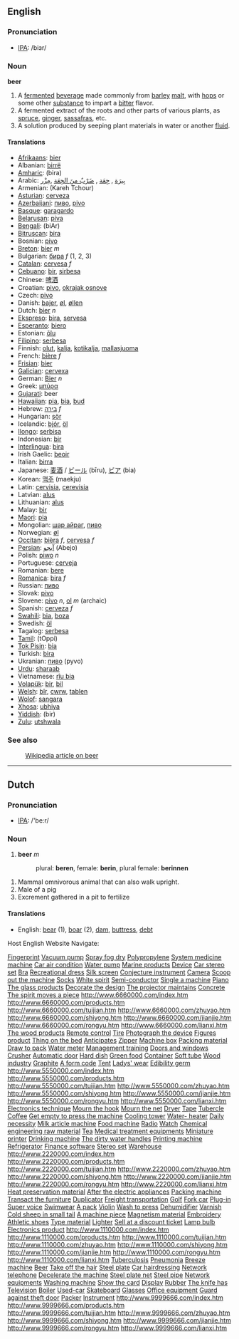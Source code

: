 ==English==
===Pronunciation===
*[[w:IPA|IPA]]: /biɜr/

=== Noun ===
'''beer'''

# A [[ferment]]ed [[beverage]] made commonly from [[barley]] [[malt]], with [[hop]]s or some other [[substance]] to impart a [[bitter]] flavor.
# A fermented extract of the roots and other parts of various plants, as [[spruce]], [[ginger]], [[sassafras]], etc.
# A solution produced by seeping plant materials in water or another [[fluid]].

==== Translations ====
*[[Afrikaans]]: [[bier]]
*Albanian: [[birrë]]
*[[Amharic]]: (bira)
*Arabic: [[بيرة|بِيرَة]] , [[جعة|جِعَة]] , [[ضرب من الجعة|ضَرْبٌ منَ الجِعَة]] ,[[مزر|مِزْر]] 
*Armenian: (Kareh Tchour)
*[[Asturian]]: [[cerveza]]
*[[Azerbaijani]]: [[пиво]], [[pivo]] 
*[[Basque]]: [[garagardo]]
*[[Belarusan]]: [[piva]]
*[[Bengali]]: (biAr)
*[[Bitruscan]]: [[bira]]
*Bosnian: [[pivo]]
*[[Breton]]: [[bier]] ''m''
*Bulgarian: [[бира]] ''f'' (1, 2, 3)
*[[Catalan]]: [[cervesa]] ''f''
*[[Cebuano]]: [[bir]], [[sirbesa]]
*Chinese: [[啤酒]]
*Croatian: [[pivo]], [[okrajak osnove]]
*Czech: [[pivo]]
*Danish: [[bajer]], [[øl]], [[øllen]]
*Dutch: [[bier]] ''n''
*[[Ekspreso]]: [[bira]], [[servesa]]
*[[Esperanto]]: [[biero]]
*Estonian: [[õlu]]
*[[Filipino]]: [[serbesa]]
*Finnish: [[olut]], [[kalja]], [[kotikalja]], [[mallasjuoma]]
*French: [[bière]] ''f''
*[[Frisian]]: [[bier]]
*[[Galician]]: [[cervexa]]
*German: [[Bier]] ''n''
*Greek: [[μπύρα]]
*[[Gujarati]]: beer
*[[Hawaiian]]: [[pia]], [[bia]], [[bud]] 
*Hebrew: [[בירה]] ''f''
*Hungarian: [[sör]]
*Icelandic: [[bjór]], [[öl]]
*[[Ilongo]]: [[serbisa]]
*Indonesian: [[bir]]
*[[Interlingua]]: [[bira]]
*Irish Gaelic: [[beoir]]
*Italian: [[birra]]
*Japanese: [[麦酒]] / [[ビール]] (bīru), [[ビア]] (bia)
*Korean: [[맥주]] (maekju)
*Latin: [[cervisia]], [[cerevisia]]
*Latvian: [[alus]]
*Lithuanian: [[alus]]
*Malay: [[bir]]
*[[Maori]]: [[pia]]
*Mongolian: [[шар айраг]], [[пиво]]
*Norwegian: [[øl]]
*[[Occitan]]: [[bièra]] ''f'', [[cervesa]] ''f'' 
*[[Persian]]: [[ابجو|آبجو]] (Abejo)
*Polish: [[piwo]] ''n''
*Portuguese: [[cerveja]]
*Romanian: [[bere]]
*[[Romanica]]: [[bira]] ''f''
*Russian: [[пиво]]
*Slovak: [[pivo]]
*Slovene: [[pivo]] ''n'', [[ol]] ''m'' (archaic)
*Spanish: [[cerveza]] ''f''
*[[Swahili]]: [[bia]], [[boza]]
*Swedish: [[öl]]
*Tagalog: [[serbesa]]
*[[Tamil]]: (tOppi)
*[[Tok Pisin]]: [[bia]]
*Turkish: [[bira]]
*Ukranian: [[пиво]] (pyvo)
*[[Urdu]]: [[sharaab]]
*Vietnamese: [[r­îu bia]]
*[[Volapük]]: [[bir]], [[bil]]
*[[Welsh]]: [[bîr]], [[cwrw]], [[tablen]]
*[[Wolof]]: [[sangara]]
*[[Xhosa]]: [[ubhiya]]
*[[Yiddish]]: (bir)
*[[Zulu]]: [[utshwala]]

=== See also ===
:[[w:Beer|Wikipedia article on beer]]

----

==Dutch==
===Pronunciation===
*[[w:IPA|IPA]]: /'be:r/

===Noun===
#'''beer''' ''m''
#:plural: '''beren''', female: '''berin''', plural female: '''berinnen'''

# Mammal omnivorous animal that can also walk upright.
# Male of a pig
# Excrement gathered in a pit to fertilize

====Translations====
*English: [[bear]] (1), [[boar]] (2), [[dam]], [[buttress]], [[debt]]


Host English Website Navigate:


[http://www.6660000.com/01-200.htm Fingerprint]
[http://www.6660000.com/02-200.htm Vacuum pump]
[http://www.6660000.com/03-200.htm Spray fog dry]
[http://www.6660000.com/04-200.htm Polypropylene]
[http://www.6660000.com/05-200.htm System medicine machine]
[http://www.6660000.com/06-200.htm Car air condition]
[http://www.6660000.com/07-200.htm Water pump]
[http://www.6660000.com/08-200.htm Marine products]
[http://www.6660000.com/09-200.htm Device]
[http://www.6660000.com/10-200.htm Car stereo set]
[http://www.6660000.com/11-200.htm Bra]
[http://www.6660000.com/12-200.htm Recreational dress]
[http://www.6660000.com/13-200.htm Silk screen]
[http://www.6660000.com/14-200.htm Conjecture instrument]
[http://www.6660000.com/15-200.htm Camera]
[http://www.6660000.com/16-200.htm Scoop out the machine]
[http://www.6660000.com/17-200.htm Socks]
[http://www.6660000.com/18-200.htm White spirit]
[http://www.6660000.com/19-200.htm Semi-conductor]
[http://www.6660000.com/20-200.htm Single a machine]
[http://www.6660000.com/21-200.htm Piano]
[http://www.6660000.com/22-200.htm The glass products]
[http://www.6660000.com/23-200.htm Decorate the design]
[http://www.6660000.com/24-200.htm The projector maintains]
[http://www.6660000.com/25-200.htm Concrete]
[http://www.6660000.com/26-200.htm The spirit moves a piece] 
http://www.6660000.com/index.htm
http://www.6660000.com/products.htm
http://www.6660000.com/tuijian.htm
http://www.6660000.com/zhuyao.htm
http://www.6660000.com/shiyong.htm
http://www.6660000.com/jianjie.htm
http://www.6660000.com/rongyu.htm
http://www.6660000.com/lianxi.htm 
[http://www.5550000.com/01-200.htm The wood products]
[http://www.5550000.com/02-200.htm Remote control]
[http://www.5550000.com/03-200.htm Tire]
[http://www.5550000.com/04-200.htm Photograph the device]
[http://www.5550000.com/05-200.htm Figures product]
[http://www.5550000.com/06-200.htm Thing on the bed]
[http://www.5550000.com/07-200.htm Anticipates]
[http://www.5550000.com/08-200.htm Zipper]
[http://www.5550000.com/09-200.htm Machine box]
[http://www.5550000.com/10-200.htm Packing material]
[http://www.5550000.com/11-200.htm Draw to pack]
[http://www.5550000.com/12-200.htm Water meter]
[http://www.5550000.com/13-200.htm Management training]
[http://www.5550000.com/14-200.htm Doors and windows]
[http://www.5550000.com/15-200.htm Crusher]
[http://www.5550000.com/16-200.htm Automatic door]
[http://www.5550000.com/17-200.htm Hard dish]
[http://www.5550000.com/18-200.htm Green food]
[http://www.5550000.com/19-200.htm Container]
[http://www.5550000.com/20-200.htm Soft tube]
[http://www.5550000.com/21-200.htm Wood industry]
[http://www.5550000.com/22-200.htm Graphite]
[http://www.5550000.com/23-200.htm A form code]
[http://www.5550000.com/24-200.htm Tent]
[http://www.5550000.com/25-200.htm Ladys' wear]
[http://www.5550000.com/26-200.htm Edibility germ] 
http://www.5550000.com/index.htm
http://www.5550000.com/products.htm
http://www.5550000.com/tuijian.htm
http://www.5550000.com/zhuyao.htm
http://www.5550000.com/shiyong.htm
http://www.5550000.com/jianjie.htm
http://www.5550000.com/rongyu.htm
http://www.5550000.com/lianxi.htm 
[http://www.2220000.com/01-200.htm Electronics technique]
[http://www.2220000.com/02-200.htm Mourn the hook]
[http://www.2220000.com/03-200.htm Mourn the net]
[http://www.2220000.com/04-200.htm Dryer]
[http://www.2220000.com/05-200.htm Tape]
[http://www.2220000.com/06-200.htm Tubercle]
[http://www.2220000.com/07-200.htm Coffee]
[http://www.2220000.com/08-200.htm Get empty to press the machine]
[http://www.2220000.com/09-200.htm Cooling tower]
[http://www.2220000.com/10-200.htm Water- heater]
[http://www.2220000.com/11-200.htm Daily necessity]
[http://www.2220000.com/12-200.htm Milk article machine]
[http://www.2220000.com/13-200.htm Food machine]
[http://www.2220000.com/14-200.htm Radio]
[http://www.2220000.com/15-200.htm Watch]
[http://www.2220000.com/16-200.htm Chemical engineering raw material]
[http://www.2220000.com/17-200.htm Tea]
[http://www.2220000.com/18-200.htm Medical treatment equipments]
[http://www.2220000.com/19-200.htm Miniature printer]
[http://www.2220000.com/20-200.htm Drinking machine]
[http://www.2220000.com/21-200.htm The dirty water handles]
[http://www.2220000.com/22-200.htm Printing machine]
[http://www.2220000.com/23-200.htm Refrigerator]
[http://www.2220000.com/24-200.htm Finance software]
[http://www.2220000.com/25-200.htm Stereo set]
[http://www.2220000.com/26-200.htm Warehouse] 
http://www.2220000.com/index.htm
http://www.2220000.com/products.htm
http://www.2220000.com/tuijian.htm
http://www.2220000.com/zhuyao.htm
http://www.2220000.com/shiyong.htm
http://www.2220000.com/jianjie.htm
http://www.2220000.com/rongyu.htm
http://www.2220000.com/lianxi.htm 
[http://www.1110000.com/01-200.htm Heat preservation material]
[http://www.1110000.com/02-200.htm After the electric appliances]
[http://www.1110000.com/03-200.htm Packing machine]
[http://www.1110000.com/04-200.htm Transact the furniture]
[http://www.1110000.com/05-200.htm Duplicator]
[http://www.1110000.com/06-200.htm Freight transportation]
[http://www.1110000.com/07-200.htm Golf]
[http://www.1110000.com/08-200.htm Fork car]
[http://www.1110000.com/09-200.htm Plug-in]
[http://www.1110000.com/10-200.htm Super voice]
[http://www.1110000.com/11-200.htm Swimwear]
[http://www.1110000.com/12-200.htm A pack]
[http://www.1110000.com/13-200.htm Violin]
[http://www.1110000.com/14-200.htm Wash to press]
[http://www.1110000.com/15-200.htm Dehumidifier]
[http://www.1110000.com/16-200.htm Varnish]
[http://www.1110000.com/17-200.htm Cold sheep in small tail]
[http://www.1110000.com/18-200.htm A machine piece]
[http://www.1110000.com/19-200.htm Magnetism material]
[http://www.1110000.com/20-200.htm Embroidery]
[http://www.1110000.com/21-200.htm Athletic shoes]
[http://www.1110000.com/22-200.htm Type material]
[http://www.1110000.com/23-200.htm Lighter]
[http://www.1110000.com/24-200.htm Sell at a discount ticket]
[http://www.1110000.com/25-200.htm Lamp bulb]
[http://www.1110000.com/26-200.htm Electronics product] 
http://www.1110000.com/index.htm
http://www.1110000.com/products.htm
http://www.1110000.com/tuijian.htm
http://www.1110000.com/zhuyao.htm
http://www.1110000.com/shiyong.htm
http://www.1110000.com/jianjie.htm
http://www.1110000.com/rongyu.htm
http://www.1110000.com/lianxi.htm 
[http://www.9999666.com/01-200.htm Tuberculosis]
[http://www.9999666.com/02-200.htm Pneumonia]
[http://www.9999666.com/03-200.htm Breeze machine]
[http://www.9999666.com/04-200.htm Beer]
[http://www.9999666.com/05-200.htm Take off the hair]
[http://www.9999666.com/06-200.htm Steel plate]
[http://www.9999666.com/07-200.htm Car hairdressing]
[http://www.9999666.com/08-200.htm Network telephone]
[http://www.9999666.com/09-200.htm Decelerate the machine]
[http://www.9999666.com/10-200.htm Steel plate net]
[http://www.9999666.com/11-200.htm Steel pipe]
[http://www.9999666.com/12-200.htm Network equipments]
[http://www.9999666.com/13-200.htm Washing machine]
[http://www.9999666.com/14-200.htm Show the card]
[http://www.9999666.com/15-200.htm Display]
[http://www.9999666.com/16-200.htm Rubber]
[http://www.9999666.com/17-200.htm The knife has]
[http://www.9999666.com/18-200.htm Television]
[http://www.9999666.com/19-200.htm Boiler]
[http://www.9999666.com/20-200.htm Used-car]
[http://www.9999666.com/21-200.htm Skateboard]
[http://www.9999666.com/22-200.htm Glasses]
[http://www.9999666.com/23-200.htm Office equipment]
[http://www.9999666.com/24-200.htm Guard against theft door]
[http://www.9999666.com/25-200.htm Packer]
[http://www.9999666.com/26-200.htm Instrument] 
http://www.9999666.com/index.htm
http://www.9999666.com/products.htm
http://www.9999666.com/tuijian.htm
http://www.9999666.com/zhuyao.htm
http://www.9999666.com/shiyong.htm
http://www.9999666.com/jianjie.htm
http://www.9999666.com/rongyu.htm
http://www.9999666.com/lianxi.htm